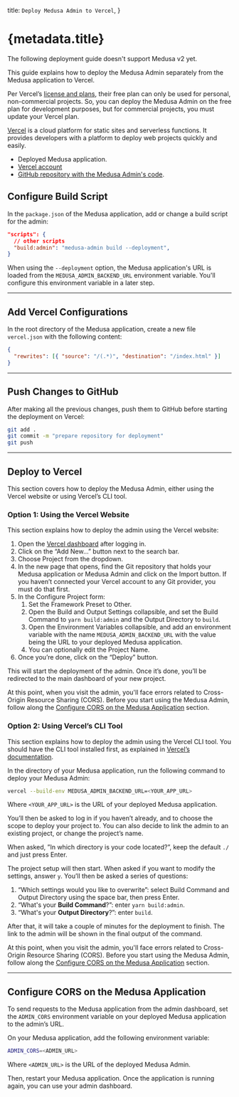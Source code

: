   title: `Deploy Medusa Admin to Vercel`,
}

# {metadata.title}

<Note type="soon">

The following deployment guide doesn't support Medusa v2 yet.

</Note>

This guide explains how to deploy the Medusa Admin separately from the Medusa application to Vercel.

<Note title="Important">

Per Vercel’s [license and plans](https://vercel.com/pricing), their free plan can only be used for personal, non-commercial projects. So, you can deploy the Medusa Admin on the free plan for development purposes, but for commercial projects, you must update your Vercel plan.

</Note>

[Vercel](https://vercel.com/) is a cloud platform for static sites and serverless functions. It provides developers with a platform to deploy web projects quickly and easily.

<Note type="check">

- Deployed Medusa application.
- [Vercel account](https://vercel.com/)
- [GitHub repository with the Medusa Admin's code](https://docs.github.com/en/repositories/creating-and-managing-repositories/creating-a-new-repository).

</Note>

## Configure Build Script

In the `package.json` of the Medusa application, add or change a build script for the admin:

```json
"scripts": {
  // other scripts
  "build:admin": "medusa-admin build --deployment",
}
```

When using the `--deployment` option, the Medusa application's URL is loaded from the `MEDUSA_ADMIN_BACKEND_URL` environment variable. You'll configure this environment variable in a later step.

---

## Add Vercel Configurations

In the root directory of the Medusa application, create a new file `vercel.json` with the following content:

```json
{
  "rewrites": [{ "source": "/(.*)", "destination": "/index.html" }]
}
```

---

## Push Changes to GitHub

After making all the previous changes, push them to GitHub before starting the deployment on Vercel:

```bash
git add .
git commit -m "prepare repository for deployment"
git push
```

---

## Deploy to Vercel

This section covers how to deploy the Medusa Admin, either using the Vercel website or using Vercel’s CLI tool.

### Option 1: Using the Vercel Website

This section explains how to deploy the admin using the Vercel website:

1. Open the [Vercel dashboard](https://vercel.com/dashboard) after logging in.
2. Click on the “Add New…” button next to the search bar.
3. Choose Project from the dropdown.
4. In the new page that opens, find the Git repository that holds your Medusa application or Medusa Admin and click on the Import button. If you haven’t connected your Vercel account to any Git provider, you must do that first.
5. In the Configure Project form:
    1. Set the Framework Preset to Other.
    2. Open the Build and Output Settings collapsible, and set the Build Command to `yarn build:admin` and the Output Directory to `build`.
    3. Open the Environment Variables collapsible, and add an environment variable with the name `MEDUSA_ADMIN_BACKEND_URL` with the value being the URL to your deployed Medusa application.
    4. You can optionally edit the Project Name.
6. Once you’re done, click on the “Deploy” button.

This will start the deployment of the admin. Once it’s done, you’ll be redirected to the main dashboard of your new project.

<Note>

At this point, when you visit the admin, you'll face errors related to Cross-Origin Resource Sharing (CORS). Before you start using the Medusa Admin, follow along the [Configure CORS on the Medusa Application](#configure-cors-on-the-medusa-application) section.

</Note>

### Option 2: Using Vercel’s CLI Tool

This section explains how to deploy the admin using the Vercel CLI tool. You should have the CLI tool installed first, as explained in [Vercel’s documentation](https://vercel.com/docs/cli).

In the directory of your Medusa application, run the following command to deploy your Medusa Admin:

```bash
vercel --build-env MEDUSA_ADMIN_BACKEND_URL=<YOUR_APP_URL>
```

Where `<YOUR_APP_URL>` is the URL of your deployed Medusa application.

You’ll then be asked to log in if you haven’t already, and to choose the scope to deploy your project to. You can also decide to link the admin to an existing project, or change the project’s name.

When asked, ”In which directory is your code located?”, keep the default `./` and just press Enter.

The project setup will then start. When asked if you want to modify the settings, answer `y`. You’ll then be asked a series of questions:

1. “Which settings would you like to overwrite”: select Build Command and Output Directory using the space bar, then press Enter.
2. “What's your **Build Command**?”: enter `yarn build:admin`.
3. “What's your **Output Directory**?”: enter `build`.

After that, it will take a couple of minutes for the deployment to finish. The link to the admin will be shown in the final output of the command.

<Note>

At this point, when you visit the admin, you'll face errors related to Cross-Origin Resource Sharing (CORS). Before you start using the Medusa Admin, follow along the [Configure CORS on the Medusa Application](#configure-cors-on-the-medusa-application) section.

</Note>

---

## Configure CORS on the Medusa Application

To send requests to the Medusa application from the admin dashboard, set the `ADMIN_CORS` environment variable on your deployed Medusa application to the admin’s URL.

On your Medusa application, add the following environment variable:

```bash
ADMIN_CORS=<ADMIN_URL>
```

Where `<ADMIN_URL>` is the URL of the deployed Medusa Admin.

Then, restart your Medusa application. Once the application is running again, you can use your admin dashboard.
